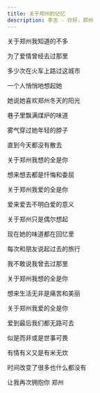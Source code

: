 ```yaml
---
title: 关于郑州的记忆
description: 李志 - 你好，郑州
---
```


关于郑州我知道的不多

为了爱情曾经去过那里

多少次在火车上路过这城市

一个人悄悄地想起她

她说她喜欢郑州冬天的阳光

巷子里飘满煤炉的味道

雾气穿过她年轻的脖子

直到今天都没有散去

关于郑州我想的全是你

想来想去都是忏悔和委屈

关于郑州我爱的全是你

爱来爱去不明白爱的意义

关于郑州只是偶尔想起

现在她的味道都在回忆里

每次和朋友说起过去的旅行

我不敢说我曾去过那里

关于郑州我想的全是你

想来生活无非是痛苦和美丽

关于郑州我爱的全是你

爱到最后我们都无路可去

似是而非或是世事可畏

有情有义又是有米无炊

时间改变了很多也什么都没有

让我再次拥抱你 郑州
